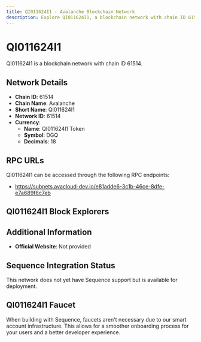 ```yaml
--- 
title: QI011624I1 - Avalanche Blockchain Network
description: Explore QI011624I1, a blockchain network with chain ID 61514. Learn about its native currency, QI011624I1 Token, and how to interact with the network.
---
```


# QI011624I1

QI011624I1 is a blockchain network with chain ID 61514.

## Network Details

- **Chain ID**: 61514
- **Chain Name**: Avalanche
- **Short Name**: QI011624I1
- **Network ID**: 61514
- **Currency**: 
  - **Name**: QI011624I1 Token
  - **Symbol**: DGQ
  - **Decimals**: 18

## RPC URLs

QI011624I1 can be accessed through the following RPC endpoints:

- https://subnets.avacloud-dev.io/e81adde6-3c1b-46ce-8dfe-e7a689f8c7eb

## QI011624I1 Block Explorers



## Additional Information

- **Official Website**: Not provided

## Sequence Integration Status

This network does not yet have Sequence support but is available for deployment.

## QI011624I1 Faucet

When building with Sequence, faucets aren't necessary due to our smart account infrastructure. This allows for a smoother onboarding process for your users and a better developer experience.
